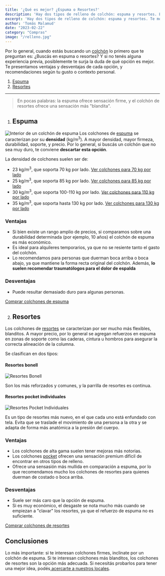 ```yaml
---
title: '¿Qué es mejor? ¿Espuma o Resortes?'
description: 'Hay dos tipos de relleno de colchón: espuma y resortes. Entrá a ver más información para saber qué elegir.'
excerpt: 'Hay dos tipos de relleno de colchón: espuma y resortes. Te mostramos las ventajas y desventajas que necesitás saber de cada tipo de relleno.'
author: 'Tomás Malamud'
date: "2023-02-22"
category: "Compras"
image: "/relleno.jpg"
---
```


Por lo general, cuando estás buscando un [colchón](https://www.rohisommiers.com/) lo primero que te preguntan es: ¿Buscás en espuma o resortes? Y si no tenés alguna experiencia previa, posiblemente te surja la duda de qué opción es mejor. Te presentamos ventajas y desventajas de cada opción, y recomendaciones según tu gusto o contexto personal.

1. [Espuma](#Espuma)
2. [Resortes](#Resortes)

---

> En pocas palabras: la espuma ofrece sensación firme, y el colchón de resortes ofrece una sensación más "blandita".

1. ## Espuma
![Interior de un colchón de espuma](https://blog.rohisommiers.com/assets/espuma.jpg)
Los colchones de [espuma](https://www.rohisommiers.com/colchones/?mpage=2&Tipo%20De%20Relleno=Espuma) se caracterizan por su **densidad** (kg/m<sup>3</sup>). A mayor densidad, mayor firmeza, durabilidad, soporte, y precio. Por lo general, si buscás un colchón que no sea muy duro, te conviene **descartar esta opción**.

La densidad de colchones suelen ser de:
- 23 kg/m<sup>3</sup>, que soporta 70 kg por lado. [Ver colchones para 70 kg por lado](https://www.rohisommiers.com/search/?q=familiar)
- 25 kg/m<sup>3</sup>, que soporta 85 kg por lado. [Ver colchones para 85 kg por lado](https://www.rohisommiers.com/search/?q=super)
- 30 kg/m<sup>3</sup>, que soporta 100-110 kg por lado. [Ver colchones para 110 kg por lado](https://www.rohisommiers.com/search/?q=alta+densidad)
- 35 kg/m<sup>3</sup>, que soporta hasta 130 kg por lado. [Ver colchones para 130 kg por lado](https://www.rohisommiers.com/search/?q=paris)

### Ventajas
- Si bien existe un rango amplio de precios, si comparamos sobre una durabilidad determinada (por ejemplo, 10 años) el colchón de espuma es más económico. 
- Es ideal para alquileres temporarios, ya que no se resiente tanto el gasto del colchón. 
- Lo recomendamos para personas que duerman boca arriba o boca abajo, ya que mantiene la forma recta original del colchón. Además, **lo suelen recomendar traumatólogos para el dolor de espalda**

### Desventajas
- Puede resultar demasiado duro para algunas personas.

[Comprar colchones de espuma](https://www.rohisommiers.com/colchones/?mpage=2&Tipo%20De%20Relleno=Espuma)

2. ## Resortes

Los colchones de [resortes](https://www.rohisommiers.com/colchones/?mpage=2&Tipo%20De%20Relleno=Resortes) se caracterizan por ser mucho más flexibles, blanditos. A mayor precio, por lo general se agregan refuerzos en espuma en zonas de soporte como las caderas, cintura u hombros para asegurar la correcta alineación de la columna.

Se clasifican en dos tipos:

#### Resortes bonell
![Resortes Bonell](https://blog.rohisommiers.com/assets/Bonnell-Springs.jpg)

Son los más reforzados y comunes, y la parrilla de resortes es continua. 

#### Resortes pocket individuales
![Resortes Pocket Individuales](https://blog.rohisommiers.com/assets/pocket.png)

Es un tipo de resortes más nuevo, en el que cada uno está enfundado con tela. Evita que se traslade el movimiento de una persona a la otra y se adapta de forma más anatómica a la presión del cuerpo.

### Ventajas 
- Los colchones de alta gama suelen tener mejoras más notorias.
- Los colchones [pocket](https://www.rohisommiers.com/search/?q=pocket) ofrecen una sensación premium difícil de encontrar en otros tipos de relleno.
- Ofrece una sensasión más mullida en comparación a espuma, por lo que recomendamos mucho los colchones de resortes para quienes duerman de costado o boca arriba.

### Desventajas
- Suele ser más caro que la opción de espuma.
- Si es muy económico, el desgaste se nota mucho más cuando se empiezan a "clavar" los resortes, ya que el refuerzo de espuma no es suficiente.

[Comprar colchones de resortes](https://www.rohisommiers.com/colchones/?mpage=2&Tipo%20De%20Relleno=Resortes)

## Conclusiones

Lo más importante: si te interesan colchones firmes, inclinate por un colchón de espuma. Si te interesan colchones más blanditos, los colchones de resortes son la opción más adecuada. Si necesitás probarlos para tener una mejor idea, podés[ acercarte a nuestros locales](https://www.rohisommiers.com/sucursales/).
